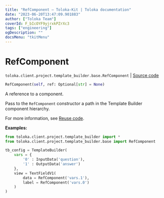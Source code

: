 ```yaml
---
title: "RefComponent — Toloka-Kit | Toloka documentation"
date: "2023-06-20T13:47:09.901883"
author: ["Toloka Team"]
coverId: F_bIcOYF9yjrxkPZrXc3
tags: ["engineering"]
ogDescription: ""
docsMenu: "tkitMenu"
---
```


# RefComponent

`toloka.client.project.template_builder.base.RefComponent` | [Source code](https://github.com/Toloka/toloka-kit/blob/v1.2.0/src/client/project/template_builder/base.py#L191)

```python
RefComponent(self, ref: Optional[str] = None)
```

A reference to a component.

Pass to the `RefComponent` constructor a path in the Template Builder component hierarchy.

For more information, see [Reuse code](/docs/template-builder/best-practices/reuse).

**Examples:**

```python
from toloka.client.project.template_builder import *
from toloka.client.project.template_builder.base import RefComponent

tb_config = TemplateBuilder(
    vars = {
        '0' : InputData('question'),
        '1' : OutputData('answer')
    },
    view = TextFieldV1(
        data = RefComponent('vars.1'),
        label = RefComponent('vars.0')
    )
)
```